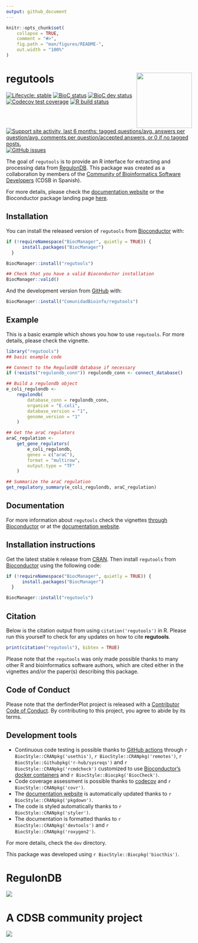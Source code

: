 ```yaml
---
output: github_document
---
```


<!-- README.md is generated from README.Rmd. Please edit that file -->

```r
knitr::opts_chunk$set(
    collapse = TRUE,
    comment = "#>",
    fig.path = "man/figures/README-",
    out.width = "100%"
)
```


# regutools <img src="man/figures/logo.png" align="right" width="150px"/> 

<!-- badges: start -->
[![Lifecycle: stable](https://img.shields.io/badge/lifecycle-stable-brightgreen.svg)](https://www.tidyverse.org/lifecycle/#stable)
[![BioC status](http://www.bioconductor.org/shields/build/release/bioc/regutools.svg)](https://bioconductor.org/checkResults/release/bioc-LATEST/regutools)
[![BioC dev status](http://www.bioconductor.org/shields/build/devel/bioc/regutools.svg)](https://bioconductor.org/checkResults/devel/bioc-LATEST/regutools)
[![Codecov test coverage](https://codecov.io/gh/ComunidadBioInfo/regutools/branch/master/graph/badge.svg)](https://codecov.io/gh/ComunidadBioInfo/regutools?branch=master)
[![R build status](https://github.com/ComunidadBioInfo/regutools/workflows/R-CMD-check-bioc/badge.svg)](https://github.com/ComunidadBioInfo/regutools/actions)
[![Support site activity, last 6 months: tagged questions/avg. answers per question/avg. comments per question/accepted answers, or 0 if no tagged posts.](http://www.bioconductor.org/shields/posts/regutools.svg)](https://support.bioconductor.org/t/regutools/)
[![GitHub issues](https://img.shields.io/github/issues/comunidadbioinfo/regutools)](https://github.com/comunidadbioinfo/regutools/issues)
<!-- badges: end -->


The goal of `regutools` is to provide an R interface for extracting and processing data from [RegulonDB](http://regulondb.ccg.unam.mx/). This package was created as a collaboration by members of the [Community of Bioinformatics Software Developers](https://comunidadbioinfo.github.io/) (CDSB in Spanish).

For more details, please check the [documentation website](http://comunidadbioinfo.github.io/regutools) or the Bioconductor package landing page [here](https://bioconductor.org/packages/regutools).

## Installation

You can install the released version of `regutools` from [Bioconductor](http://bioconductor.org/) with:

```r
if (!requireNamespace("BiocManager", quietly = TRUE)) {
      install.packages("BiocManager")
  }

BiocManager::install("regutools")

## Check that you have a valid Bioconductor installation
BiocManager::valid()
```

And the development version from [GitHub](https://github.com/) with:

```r
BiocManager::install("ComunidadBioinfo/regutools")
```

## Example

This is a basic example which shows you how to use `regutools`. For more details, please check the vignette.

```r
library("regutools")
## basic example code

## Connect to the RegulonDB database if necessary
if (!exists("regulondb_conn")) regulondb_conn <- connect_database()

## Build a regulondb object
e_coli_regulondb <-
    regulondb(
        database_conn = regulondb_conn,
        organism = "E.coli",
        database_version = "1",
        genome_version = "1"
    )

## Get the araC regulators
araC_regulation <-
    get_gene_regulators(
        e_coli_regulondb,
        genes = c("araC"),
        format = "multirow",
        output.type = "TF"
    )

## Summarize the araC regulation
get_regulatory_summary(e_coli_regulondb, araC_regulation)
```

## Documentation

For more information about `regutools` check the vignettes [through Bioconductor](http://bioconductor.org/packages/regutools) or at the [documentation website](http://comunidadbioinfo.github.io/regutools).

## Installation instructions

Get the latest stable `R` release from [CRAN](http://cran.r-project.org/). Then install `regutools` from [Bioconductor](http://bioconductor.org/) using the following code:

```r
if (!requireNamespace("BiocManager", quietly = TRUE)) {
      install.packages("BiocManager")
  }

BiocManager::install("regutools")
```

## Citation

Below is the citation output from using `citation('regutools')` in R. Please 
run this yourself to check for any updates on how to cite __regutools__.

```r
print(citation("regutools"), bibtex = TRUE)
```

Please note that the `regutools` was only made possible thanks to many other R and bioinformatics software authors, which are cited either in the vignettes and/or the paper(s) describing this package.

## Code of Conduct
  
Please note that the derfinderPlot project is released with a [Contributor Code of Conduct](https://contributor-covenant.org/version/2/0/CODE_OF_CONDUCT.html). By contributing to this project, you agree to abide by its terms.

## Development tools

* Continuous code testing is possible thanks to [GitHub actions](https://www.tidyverse.org/blog/2020/04/usethis-1-6-0/)  through `r BiocStyle::CRANpkg('usethis')`, `r BiocStyle::CRANpkg('remotes')`, `r BiocStyle::Githubpkg('r-hub/sysreqs')` and `r BiocStyle::CRANpkg('rcmdcheck')` customized to use [Bioconductor's docker containers](https://www.bioconductor.org/help/docker/) and `r BiocStyle::Biocpkg('BiocCheck')`.
* Code coverage assessment is possible thanks to [codecov](https://codecov.io/gh) and `r BiocStyle::CRANpkg('covr')`.
* The [documentation website](http://comunidadbioinfo.github.io/regutools) is automatically updated thanks to `r BiocStyle::CRANpkg('pkgdown')`.
* The code is styled automatically thanks to `r BiocStyle::CRANpkg('styler')`.
* The documentation is formatted thanks to `r BiocStyle::CRANpkg('devtools')` and `r BiocStyle::CRANpkg('roxygen2')`.

For more details, check the `dev` directory.

This package was developed using `r BiocStyle::Biocpkg('biocthis')`.


# RegulonDB

<a href="http://regulondb.ccg.unam.mx/"><img src="http://regulondb.ccg.unam.mx/img/logo.jpg"></a>

# A CDSB community project

<a href="https://comunidadbioinfo.github.io/"><img src="https://comunidadbioinfo.github.io/img/Logo_texto-768x107.png"></a>
